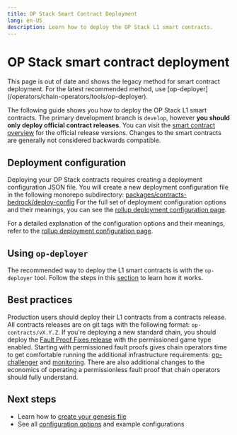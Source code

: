 ```yaml
---
title: OP Stack Smart Contract Deployment
lang: en-US
description: Learn how to deploy the OP Stack L1 smart contracts.
---
```



# OP Stack smart contract deployment

<Callout type="warning">
This page is out of date and shows the legacy method for smart contract deployment.
For the latest recommended method, use [op-deployer](/operators/chain-operators/tools/op-deployer).
</Callout>

The following guide shows you how to deploy the OP Stack L1 smart contracts.
The primary development branch is `develop`, however **you should only deploy
official contract releases**. You can visit the [smart contract overview](/stack/smart-contracts#official-releases)
for the official release versions. Changes to the smart contracts are
generally not considered backwards compatible.

## Deployment configuration

Deploying your OP Stack contracts requires creating a deployment configuration
JSON file. You will create a new deployment configuration file in the following
monorepo subdirectory: [packages/contracts-bedrock/deploy-config](https://github.com/ethereum-optimism/optimism/tree/develop/packages/contracts-bedrock/deploy-config)
For the full set of deployment configuration options and their meanings, you
can see the [rollup deployment configuration page](/operators/chain-operators/configuration/rollup).

For a detailed explanation of the configuration options and their meanings, refer to the [rollup deployment configuration page](/operators/chain-operators/configuration/rollup).

## Using `op-deployer`

The recommended way to deploy the L1 smart contracts is with the `op-deployer` tool.
Follow the steps in this [section](/operators/chain-operators/tutorials/create-l2-rollup#using-op-deployer) to learn how it works.


## Best practices

Production users should deploy their L1 contracts from a contracts release.
All contracts releases are on git tags with the following format:
`op-contracts/vX.Y.Z`. If you're deploying a new standard chain, you should
deploy the [Fault Proof Fixes release](https://github.com/ethereum-optimism/optimism/releases/tag/op-contracts%2Fv2.0.0-rc.1) with the permissioned game type
enabled.
Starting with permissioned fault proofs gives chain operators time to get comfortable
running the additional infrastructure requirements: [op-challenger](https://github.com/ethereum-optimism/optimism/tree/develop/op-challenger) and
[monitoring](https://github.com/ethereum-optimism/monitorism/tree/main). There are also
additional changes to the economics of operating a permissionless fault proof that chain operators should fully understand.

## Next steps

*   Learn how to [create your genesis file](/operators/chain-operators/deploy/genesis)
*   See all [configuration options](/operators/chain-operators/configuration/rollup) and example configurations
